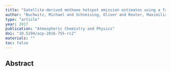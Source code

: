 ```yaml
---
title: "Satellite-derived methane hotspot emission estimates using a fast data-driven method"
author: "Buchwitz, Michael and Schneising, Oliver and Reuter, Maximilian and Heymann, Jens and Krautwurst, Sven and Bovensmann, Heinrich and Burrows, John P and Boesch, Hartmut and Parker, Robert J and Somkuti, Peter and others"
type: "article"
year: 2017
publication: "Atmospheric Chemistry and Physics"
doi: "10.5194/acp-2016-755-rc2"
materials: ""
toc: false
---
```


## Abstract

